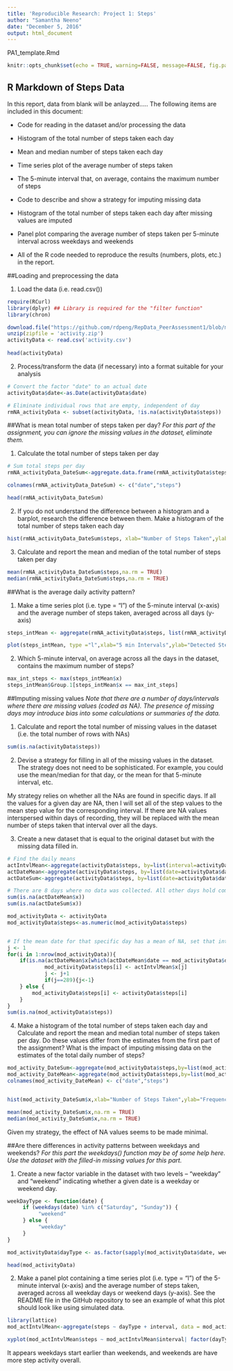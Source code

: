 ```yaml
---
title: 'Reproducible Research: Project 1: Steps'
author: "Samantha Neeno"
date: "December 5, 2016"
output: html_document
---
```

PA1_template.Rmd

```r
knitr::opts_chunk$set(echo = TRUE, warning=FALSE, message=FALSE, fig.path='Figures/')

```


## R Markdown of Steps Data
In this report, data from blank will be anlayzed..... The following items are included in this document:

* Code for reading in the dataset and/or processing the data

* Histogram of the total number of steps taken each day

* Mean and median number of steps taken each day

* Time series plot of the average number of steps taken

* The 5-minute interval that, on average, contains the maximum number of steps

* Code to describe and show a strategy for imputing missing data

* Histogram of the total number of steps taken each day after missing values are imputed

* Panel plot comparing the average number of steps taken per 5-minute interval across weekdays and weekends

* All of the R code needed to reproduce the results (numbers, plots, etc.) in the report. 




##Loading and preprocessing the data

1. Load the data (i.e. read.csv()) 

```r
require(RCurl)
library(dplyr) ## Library is required for the "filter function"
library(chron)

download.file("https://github.com/rdpeng/RepData_PeerAssessment1/blob/master/activity.zip", destfile="activity.zip", mode="wb")
unzip(zipfile = 'activity.zip')
activityData <- read.csv('activity.csv')
                           
head(activityData)
```



2. Process/transform the data (if necessary) into a format suitable for your analysis

```r
# Convert the factor "date" to an actual date
activityData$date<-as.Date(activityData$date)

# Eliminate individual rows that are empty, independent of day
rmNA_activityData <- subset(activityData, !is.na(activityData$steps))
```



##What is mean total number of steps taken per day? 
*For this part of the assignment, you can ignore the missing values in the dataset, eliminate them.*

1. Calculate the total number of steps taken per day

```r
# Sum total steps per day
rmNA_activityData_DateSum<-aggregate.data.frame(rmNA_activityData$steps,by=list(rmNA_activityData$date),FUN=sum, simplify = TRUE)

colnames(rmNA_activityData_DateSum) <- c("date","steps")

head(rmNA_activityData_DateSum)
```


2. If you do not understand the difference between a histogram and a barplot, research the difference between them. Make a histogram of the total number of steps taken each day

```r
hist(rmNA_activityData_DateSum$steps, xlab="Number of Steps Taken",ylab="Frequency",main ="Total Steps per Day", breaks = 20)
```


3. Calculate and report the mean and median of the total number of steps taken per day

```r
mean(rmNA_activityData_DateSum$steps,na.rm = TRUE)
median(rmNA_activityData_DateSum$steps,na.rm = TRUE)
```



##What is the average daily activity pattern? 

1. Make a time series plot (i.e. type = "l") of the 5-minute interval (x-axis) and the average number of steps taken, averaged across all days (y-axis)

```r
steps_intMean <- aggregate(rmNA_activityData$steps, list(rmNA_activityData$interval), mean)

plot(steps_intMean, type ="l",xlab="5 min Intervals",ylab="Detected Steps",main = "Steps taken per 5min Intervals over All Days")
```



2. Which 5-minute interval, on average across all the days in the dataset, contains the maximum number of steps?

```r
max_int_steps <- max(steps_intMean$x)
steps_intMean$Group.1[steps_intMean$x == max_int_steps]
```




##Imputing missing values
*Note that there are a number of days/intervals where there are missing values (coded as NA). The presence of missing days may introduce bias into some calculations or summaries of the data.*

1. Calculate and report the total number of missing values in the dataset (i.e. the total number of rows with NAs)

```r
sum(is.na(activityData$steps))
```



2. Devise a strategy for filling in all of the missing values in the dataset. The strategy does not need to be sophisticated. For example, you could use the mean/median for that day, or the mean for that 5-minute interval, etc.

My strategy relies on whether all the NAs are found in specific days. If all the values for a given day are NA, then I will set all of the step values to the mean step value for the corresponding interval. If there are NA values interspersed within days of recording, they will be replaced with the mean number of steps taken that interval over all the days. 



3. Create a new dataset that is equal to the original dataset but with the missing data filled in.

```r
# Find the daily means
actIntvlMean<-aggregate(activityData$steps, by=list(interval=activityData$interval), FUN=mean, na.rm=TRUE)
actDateMean<-aggregate(activityData$steps, by=list(date=activityData$date), FUN=mean, na.rm=FALSE)
actDateSum<-aggregate(activityData$steps, by=list(date=activityData$date), FUN=sum, na.rm=FALSE) 

# There are 8 days where no data was collected. All other days hold complete datasets. This factors into the following logic
sum(is.na(actDateMean$x))
sum(is.na(actDateSum$x))

mod_activityData <- activityData
mod_activityData$steps<-as.numeric(mod_activityData$steps)


# If the mean date for that specific day has a mean of NA, set that interval to the mean interval
j <- 1
for(i in 1:nrow(mod_activityData)){
    if(is.na(actDateMean$x[which(actDateMean$date == mod_activityData$date[i])])){
            mod_activityData$steps[i] <- actIntvlMean$x[j]
            j <- j+1
            if(j==289){j<-1}
    } else {
        mod_activityData$steps[i] <- activityData$steps[i]
    }
}
sum(is.na(mod_activityData$steps))
```


4. Make a histogram of the total number of steps taken each day and Calculate and report the mean and median total number of steps taken per day. Do these values differ from the estimates from the first part of the assignment? What is the impact of imputing missing data on the estimates of the total daily number of steps?

```r
mod_activity_DateSum<-aggregate(mod_activityData$steps,by=list(mod_activityData$date),FUN=sum)
mod_activity_DateMean<-aggregate(mod_activityData$steps,by=list(mod_activityData$date),FUN=mean)
colnames(mod_activity_DateMean) <- c("date","steps")


hist(mod_activity_DateSum$x,xlab="Number of Steps Taken",ylab="Frequency",main="Total Steps per Day, Cleaned Data",breaks = 20)

mean(mod_activity_DateSum$x,na.rm = TRUE)
median(mod_activity_DateSum$x,na.rm = TRUE)
```
Given my strategy, the effect of NA values seems to be made minimal. 



##Are there differences in activity patterns between weekdays and weekends?
*For this part the weekdays() function may be of some help here. Use the dataset with the filled-in missing values for this part.*

1. Create a new factor variable in the dataset with two levels – “weekday” and “weekend” indicating whether a given date is a weekday or weekend day.

```r
weekDayType <- function(date) {
     if (weekdays(date) %in% c("Saturday", "Sunday")) {
          "weekend"
     } else {
          "weekday"
     }
}

mod_activityData$dayType <- as.factor(sapply(mod_activityData$date, weekDayType))

head(mod_activityData)
```


2. Make a panel plot containing a time series plot (i.e. type = "l") of the 5-minute interval (x-axis) and the average number of steps taken, averaged across all weekday days or weekend days (y-axis). See the README file in the GitHub repository to see an example of what this plot should look like using simulated data.

```r
library(lattice)
mod_actIntvlMean<-aggregate(steps ~ dayType + interval, data = mod_activityData, FUN = mean)

xyplot(mod_actIntvlMean$steps ~ mod_actIntvlMean$interval| factor(dayType), data = mod_actIntvlMean, type = "l",xlab="Interval",ylab="Number of steps",layout = c(1, 2))
```


It appears weekdays start earlier than weekends, and weekends are have more step activity overall. 